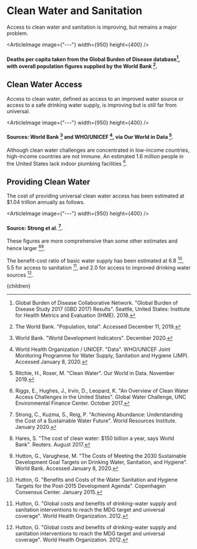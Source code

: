 


# Clean Water and Sanitation
Access to clean water and sanitation is improving, but remains a major problem.

<ArticleImage image={"---"} width={950} height={400} />
#### Deaths per capita taken from the Global Burden of Disease database[^1], with overall population figures supplied by the World Bank [^9].

## Clean Water Access
Access to clean water, defined as access to an improved water source or access to a safe drinking water supply, is improving but is still far from universal.

<ArticleImage image={"---"} width={950} height={400} />
#### Sources: World Bank [^10] and WHO/UNICEF [^11], via Our World in Data [^7].

Although clean water challenges are concentrated in low-income countries, high-income countries are not immune. An estimated 1.6 million people in the United States lack indoor plumbing facilities [^6].

## Providing Clean Water
The cost of providing universal clean water access has been estimated at $1.04 trillion annually as follows.

<ArticleImage image={"---"} width={950} height={400} />
#### Source: Strong et al. [^8].

These figures are more comprehensive than some other estimates and hence larger [^2][^5].

The benefit-cost ratio of basic water supply has been estimated at 6.8 [^3], 5.5 for access to sanitation [^4], and 2.0 for access to improved drinking water sources [^4].

<PrioritizeCleanWaterSolution />

[^1]: Global Burden of Disease Collaborative Network. "Global Burden of Disease Study 2017 (GBD 2017) Results". Seattle, United States: Institute for Health Metrics and Evaluation (IHME). 2018.

[^2]: Hares, S. "The cost of clean water: $150 billion a year, says World Bank". Reuters. August 2017.

[^3]: Hutton, G. "Benefits and Costs of the Water Sanitation and Hygiene Targets for the Post-2015 Development Agenda". Copenhagen Consensus Center. January 2015.

[^4]: Hutton, G. "Global costs and benefits of drinking-water supply and sanitation interventions to reach the MDG target and universal coverage". World Health Organization. 2012.

[^5]: Hutton, G., Varughese, M. "The Costs of Meeting the 2030 Sustainable Development Goal Targets on Drinking Water, Sanitation, and Hygiene". World Bank. Accessed January 8, 2020.

[^6]: Riggs, E., Hughes, J., Irvin, D., Leopard, K. "An Overview of Clean Water Access Challenges in the United States". Global Water Challenge, UNC Environmental Finance Center. October 2017.

[^7]: Ritchie, H., Roser, M. "Clean Water". Our World in Data. November 2019.

[^8]: Strong, C., Kuzma, S., Reig, P. "Achieving Abundance: Understanding the Cost of a Sustainable Water Future". World Resources Institute. January 2020.

[^9]: The World Bank. "Population, total". Accessed December 11, 2019.

[^10]: World Bank. "World Development Indicators". December 2020.

[^11]: World Health Organization / UNICEF. "Data". WHO/UNICEF Joint Monitoring Programme for Water Supply, Sanitation and Hygiene (JMP). Accessed January 8, 2020.

  <Article 
    focusAreaUrl={focusAreaUrl} 
    hierarchy={hierarchy} 
    site={site}
  >
    {children}
  </Article>